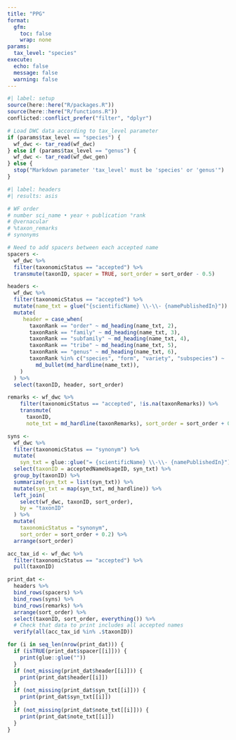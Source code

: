 ```yaml
---
title: "PPG"
format:
  gfm:
    toc: false
    wrap: none
params:
  tax_level: "species"
execute: 
  echo: false
  message: false
  warning: false
---
```


```r
#| label: setup
source(here::here("R/packages.R"))
source(here::here("R/functions.R"))
conflicted::conflict_prefer("filter", "dplyr")

# Load DWC data according to tax_level parameter
if (params$tax_level == "species") {
  wf_dwc <- tar_read(wf_dwc)
} else if (params$tax_level == "genus") {
  wf_dwc <- tar_read(wf_dwc_gen)
} else {
  stop("Markdown parameter 'tax_level' must be 'species' or 'genus'")
}
```

```r
#| label: headers
#| results: asis

# WF order
# number sci_name • year ÷ publication °rank
# @vernacular
# %taxon_remarks
# synonyms 

# Need to add spacers between each accepted name
spacers <-
  wf_dwc %>%
  filter(taxonomicStatus == "accepted") %>%
  transmute(taxonID, spacer = TRUE, sort_order = sort_order - 0.5)

headers <-
  wf_dwc %>%
  filter(taxonomicStatus == "accepted") %>%
  mutate(name_txt = glue("{scientificName} \\-\\- {namePublishedIn}")) %>%
  mutate(
     header = case_when(
       taxonRank == "order" ~ md_heading(name_txt, 2),
       taxonRank == "family" ~ md_heading(name_txt, 3),
       taxonRank == "subfamily" ~ md_heading(name_txt, 4),
       taxonRank == "tribe" ~ md_heading(name_txt, 5),
       taxonRank == "genus" ~ md_heading(name_txt, 6),
       taxonRank %in% c("species", "form", "variety", "subspecies") ~
         md_bullet(md_hardline(name_txt)),
    )
  ) %>%
  select(taxonID, header, sort_order)

remarks <- wf_dwc %>%
    filter(taxonomicStatus == "accepted", !is.na(taxonRemarks)) %>%
    transmute(
      taxonID,
      note_txt = md_hardline(taxonRemarks), sort_order = sort_order + 0.1)

syns <-
  wf_dwc %>%
  filter(taxonomicStatus == "synonym") %>%
  mutate(
    syn_txt = glue::glue("= {scientificName} \\-\\- {namePublishedIn}")) %>%
  select(taxonID = acceptedNameUsageID, syn_txt) %>%
  group_by(taxonID) %>%
  summarize(syn_txt = list(syn_txt)) %>%
  mutate(syn_txt = map(syn_txt, md_hardline)) %>%
  left_join(
    select(wf_dwc, taxonID, sort_order),
    by = "taxonID"
  ) %>%
  mutate(
    taxonomicStatus = "synonym",
    sort_order = sort_order + 0.2) %>%
  arrange(sort_order)

acc_tax_id <- wf_dwc %>%
  filter(taxonomicStatus == "accepted") %>%
  pull(taxonID)

print_dat <-
  headers %>%
  bind_rows(spacers) %>%
  bind_rows(syns) %>%
  bind_rows(remarks) %>%
  arrange(sort_order) %>%
  select(taxonID, sort_order, everything()) %>%
  # Check that data to print includes all accepted names
  verify(all(acc_tax_id %in% .$taxonID))

for (i in seq_len(nrow(print_dat))) {
  if (isTRUE(print_dat$spacer[[i]])) {
    print(glue::glue(""))
  }
  if (not_missing(print_dat$header[[i]])) {
    print(print_dat$header[[i]])
  }
  if (not_missing(print_dat$syn_txt[[i]])) {
    print(print_dat$syn_txt[[i]])
  }
  if (not_missing(print_dat$note_txt[[i]])) {
    print(print_dat$note_txt[[i]])
  }
}
```
